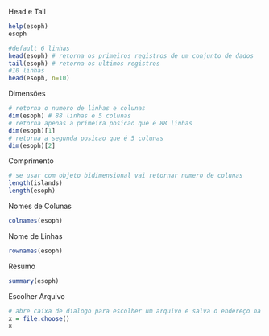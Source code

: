 Head e Tail
```r
help(esoph)
esoph

#default 6 linhas
head(esoph) # retorna os primeiros registros de um conjunto de dados
tail(esoph) # retorna os ultimos registros
#10 linhas
head(esoph, n=10)
```
Dimensões
```r
# retorna o numero de linhas e colunas
dim(esoph) # 88 linhas e 5 colunas
# retorna apenas a primeira posicao que é 88 linhas
dim(esoph)[1]
# retorna a segunda posicao que é 5 colunas
dim(esoph)[2]
```
Comprimento
```r
# se usar com objeto bidimensional vai retornar numero de colunas
length(islands)
length(esoph)

```
Nomes de Colunas
```r
colnames(esoph)
```
Nome de Linhas
```r
rownames(esoph)
```
Resumo
```r
summary(esoph)
```
Escolher Arquivo
```r
# abre caixa de dialogo para escolher um arquivo e salva o endereço na variavel
x = file.choose()
x
```

